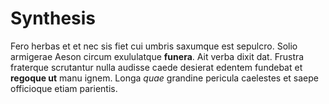 # Synthesis {#sec-synthesis_chap}

\newpage

Fero herbas et et nec sis fiet cui umbris saxumque est sepulcro. Solio armigerae
Aeson circum exululatque **funera**. Ait verba dixit dat. Frustra fraterque
scrutantur nulla audisse caede desierat edentem fundebat et **regoque ut** manu
ignem. Longa *quae* grandine pericula caelestes et saepe officioque etiam
parientis.